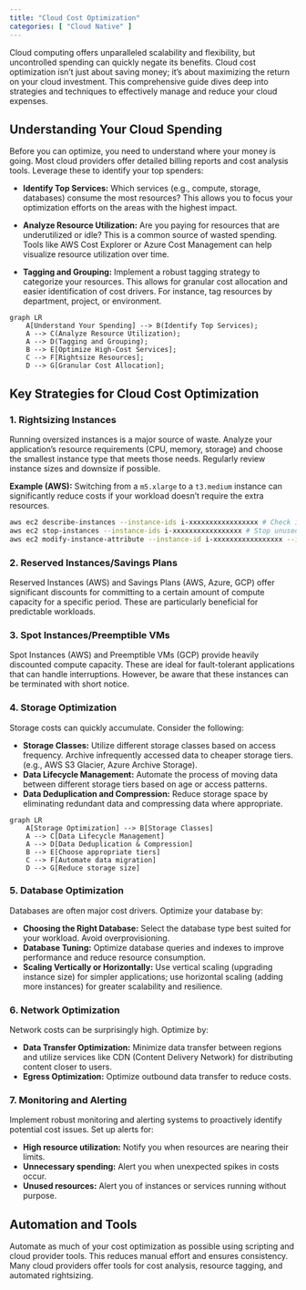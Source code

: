 ```yaml
---
title: "Cloud Cost Optimization"
categories: [ "Cloud Native" ]
---
```


Cloud computing offers unparalleled scalability and flexibility, but uncontrolled spending can quickly negate its benefits. Cloud cost optimization isn't just about saving money; it's about maximizing the return on your cloud investment. This comprehensive guide dives deep into strategies and techniques to effectively manage and reduce your cloud expenses.

## Understanding Your Cloud Spending

Before you can optimize, you need to understand where your money is going. Most cloud providers offer detailed billing reports and cost analysis tools. Leverage these to identify your top spenders:

-   **Identify Top Services:** Which services (e.g., compute, storage, databases) consume the most resources? This allows you to focus your optimization efforts on the areas with the highest impact.

-   **Analyze Resource Utilization:** Are you paying for resources that are underutilized or idle? This is a common source of wasted spending. Tools like AWS Cost Explorer or Azure Cost Management can help visualize resource utilization over time.

-   **Tagging and Grouping:** Implement a robust tagging strategy to categorize your resources. This allows for granular cost allocation and easier identification of cost drivers. For instance, tag resources by department, project, or environment.

```mermaid
graph LR
    A[Understand Your Spending] --> B(Identify Top Services);
    A --> C(Analyze Resource Utilization);
    A --> D(Tagging and Grouping);
    B --> E[Optimize High-Cost Services];
    C --> F[Rightsize Resources];
    D --> G[Granular Cost Allocation];
```

## Key Strategies for Cloud Cost Optimization

### 1. Rightsizing Instances

Running oversized instances is a major source of waste. Analyze your application's resource requirements (CPU, memory, storage) and choose the smallest instance type that meets those needs. Regularly review instance sizes and downsize if possible.

**Example (AWS):** Switching from a `m5.xlarge` to a `t3.medium` instance can significantly reduce costs if your workload doesn't require the extra resources.

``` bash
aws ec2 describe-instances --instance-ids i-xxxxxxxxxxxxxxxxx # Check instance type
aws ec2 stop-instances --instance-ids i-xxxxxxxxxxxxxxxxx # Stop unused instances
aws ec2 modify-instance-attribute --instance-id i-xxxxxxxxxxxxxxxxx --instance-type t3.medium # Change instance type
```

### 2. Reserved Instances/Savings Plans

Reserved Instances (AWS) and Savings Plans (AWS, Azure, GCP) offer significant discounts for committing to a certain amount of compute capacity for a specific period. These are particularly beneficial for predictable workloads.

### 3. Spot Instances/Preemptible VMs

Spot Instances (AWS) and Preemptible VMs (GCP) provide heavily discounted compute capacity. These are ideal for fault-tolerant applications that can handle interruptions. However, be aware that these instances can be terminated with short notice.

### 4. Storage Optimization

Storage costs can quickly accumulate. Consider the following:

-   **Storage Classes:** Utilize different storage classes based on access frequency. Archive infrequently accessed data to cheaper storage tiers. (e.g., AWS S3 Glacier, Azure Archive Storage).
-   **Data Lifecycle Management:** Automate the process of moving data between different storage tiers based on age or access patterns.
-   **Data Deduplication and Compression:** Reduce storage space by eliminating redundant data and compressing data where appropriate.

```mermaid
graph LR
    A[Storage Optimization] --> B[Storage Classes]
    A --> C[Data Lifecycle Management]
    A --> D[Data Deduplication & Compression]
    B --> E[Choose appropriate tiers]
    C --> F[Automate data migration]
    D --> G[Reduce storage size]
```

### 5. Database Optimization

Databases are often major cost drivers. Optimize your database by:

-   **Choosing the Right Database:** Select the database type best suited for your workload. Avoid overprovisioning.
-   **Database Tuning:** Optimize database queries and indexes to improve performance and reduce resource consumption.
-   **Scaling Vertically or Horizontally:** Use vertical scaling (upgrading instance size) for simpler applications; use horizontal scaling (adding more instances) for greater scalability and resilience.

### 6. Network Optimization

Network costs can be surprisingly high. Optimize by:

-   **Data Transfer Optimization:** Minimize data transfer between regions and utilize services like CDN (Content Delivery Network) for distributing content closer to users.
-   **Egress Optimization:** Optimize outbound data transfer to reduce costs.

### 7. Monitoring and Alerting

Implement robust monitoring and alerting systems to proactively identify potential cost issues. Set up alerts for:

-   **High resource utilization:** Notify you when resources are nearing their limits.
-   **Unnecessary spending:** Alert you when unexpected spikes in costs occur.
-   **Unused resources:** Alert you of instances or services running without purpose.

## Automation and Tools

Automate as much of your cost optimization as possible using scripting and cloud provider tools. This reduces manual effort and ensures consistency. Many cloud providers offer tools for cost analysis, resource tagging, and automated rightsizing.